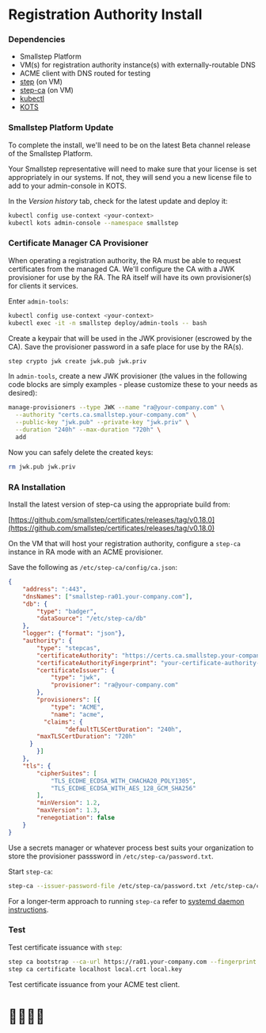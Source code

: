# Registration Authority Install

### Dependencies

- Smallstep Platform
- VM(s) for registration authority instance(s) with externally-routable DNS
- ACME client with DNS routed for testing
- [step](https://smallstep.com/docs/step-cli/installation) (on VM)
- [step-ca](https://smallstep.com/docs/step-ca/installation) (on VM)
- [kubectl](https://kubernetes.io/docs/tasks/tools/#kubectl)
- [KOTS](https://kots.io/kots-cli/getting-started/#how-to-install)

### Smallstep Platform Update

To complete the install, we'll need to be on the latest Beta channel release of the Smallstep Platform.

Your Smallstep representative will need to make sure that your license is set appropriately in our systems. If not, they will send you a new license file to add to your admin-console in KOTS.

In the *Version history* tab, check for the latest update and deploy it:

```bash
kubectl config use-context <your-context>
kubectl kots admin-console --namespace smallstep
```

### Certificate Manager CA Provisioner

When operating a registration authority, the RA must be able to request certificates from the managed CA. We'll configure the CA with a JWK provisioner for use by the RA. The RA itself will have its own provisioner(s) for clients it services.

Enter `admin-tools`:

```bash
kubectl config use-context <your-context>
kubectl exec -it -n smallstep deploy/admin-tools -- bash
```

Create a keypair that will be used in the JWK provisioner (escrowed by the CA). Save the provisioner password in a safe place for use by the RA(s).

```bash
step crypto jwk create jwk.pub jwk.priv
```

In `admin-tools`, create a new JWK provisioner (the values in the following code blocks are simply examples - please customize these to your needs as desired):

```bash
manage-provisioners --type JWK --name "ra@your-company.com" \
  --authority "certs.ca.smallstep.your-company.com" \
  --public-key "jwk.pub" --private-key "jwk.priv" \
  --duration "240h" --max-duration "720h" \
  add
```

Now you can safely delete the created keys:

```bash
rm jwk.pub jwk.priv
```

### RA Installation

Install the latest version of step-ca using the appropriate build from:

[https://github.com/smallstep/certificates/releases/tag/v0.18.0](https://github.com/smallstep/certificates/releases/tag/v0.18.0)

On the VM that will host your registration authority, configure a `step-ca` instance in RA mode with an ACME provisioner.

Save the following as `/etc/step-ca/config/ca.json`:

```json
{
	"address": ":443",
	"dnsNames": ["smallstep-ra01.your-company.com"],
	"db": {
		"type": "badger",
		"dataSource": "/etc/step-ca/db"
	},
	"logger": {"format": "json"},
	"authority": {
		"type": "stepcas",
		"certificateAuthority": "https://certs.ca.smallstep.your-company.com",
		"certificateAuthorityFingerprint": "your-certificate-authority-fingerprint",
		"certificateIssuer": {
			"type": "jwk", 
			"provisioner": "ra@your-company.com"
		},
		"provisioners": [{
			"type": "ACME",
			"name": "acme",
		  "claims": {
				"defaultTLSCertDuration": "240h",
        "maxTLSCertDuration": "720h"
      }
		}]
	},
	"tls": {
		"cipherSuites": [
			"TLS_ECDHE_ECDSA_WITH_CHACHA20_POLY1305",
 			"TLS_ECDHE_ECDSA_WITH_AES_128_GCM_SHA256"
		],
		"minVersion": 1.2,
		"maxVersion": 1.3,
		"renegotiation": false
	}
}
```

Use a secrets manager or whatever process best suits your organization to store the provisioner passsword in `/etc/step-ca/password.txt`.

Start `step-ca`:

```bash
step-ca --issuer-password-file /etc/step-ca/password.txt /etc/step-ca/config/ca.json
```

For a longer-term approach to running `step-ca` refer to [systemd daemon instructions](https://smallstep.com/docs/step-ca/certificate-authority-server-production#running-step-ca-as-a-daemon).

### Test

Test certificate issuance with `step`:

```bash
step ca bootstrap --ca-url https://ra01.your-company.com --fingerprint your-certificate-authority-fingerprint
step ca certificate localhost local.crt local.key
```

Test certificate issuance from your ACME test client.

# 🕺🤸🏻‍♂️